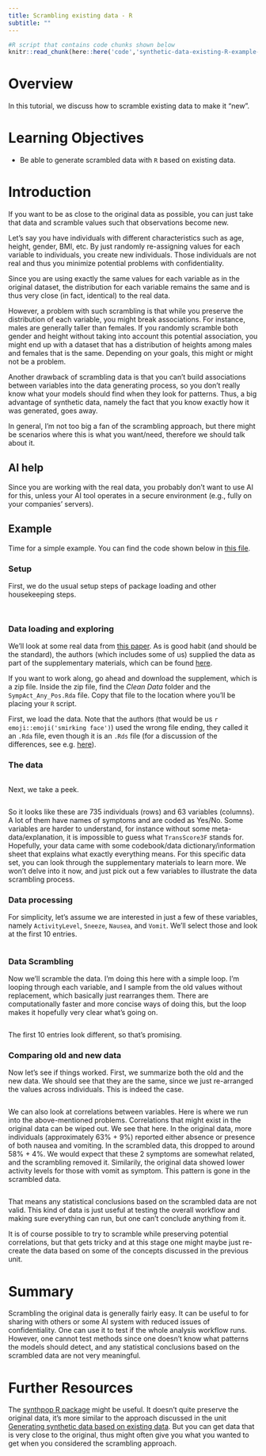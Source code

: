 ```yaml
---
title: Scrambling existing data - R
subtitle: ""
---
```




```r
#R script that contains code chunks shown below
knitr::read_chunk(here::here('code','synthetic-data-existing-R-example-code.R'))
```


# Overview
In this tutorial, we discuss how to scramble existing data to make it "new".


# Learning Objectives

* Be able to generate scrambled data with `R` based on existing data.



# Introduction

If you want to be as close to the original data as possible, you can just take that data and scramble values such that observations become new.

Let's say you have individuals with different characteristics such as age, height, gender, BMI, etc. By just randomly re-assigning values for each variable to individuals, you create new individuals. Those individuals are not real and thus you minimize potential problems with confidentiality. 

Since you are using exactly the same values for each variable as in the original dataset, the distribution for each variable remains the same and is thus very close (in fact, identical) to the real data.

However, a problem with such scrambling is that while you preserve the distribution of each variable, you might break associations. For instance, males are generally taller than females. If you randomly scramble both gender and height without taking into account this potential association, you might end up with a dataset that has a distribution of heights among males and females that is the same. Depending on your goals, this might or might not be a problem.

Another drawback of scrambling data is that you can't build associations between variables into the data generating process, so you don't really know what your models should find when they look for patterns. Thus, a big advantage of synthetic data, namely the fact that you know exactly how it was generated, goes away. 

In general, I'm not too big a fan of the scrambling approach, but there might be scenarios where this is what you want/need, therefore we should talk about it.



## AI help 

Since you are working with the real data, you probably don't want to use AI for this, unless your AI tool operates in a secure environment (e.g., fully on your companies' servers). 


## Example

Time for a simple example. You can find the code shown below in [this file](../../../code/synthetic-data-existing-R-exmaple-code.R).


### Setup

First, we do the usual setup steps of package loading and other housekeeping steps.

```r
```

```r
```

### Data loading and exploring

We'll look at some real data from [this paper](https://royalsocietypublishing.org/doi/10.1098/rspb.2020.0496). As is good habit (and should be the standard), the authors (which includes some of us) supplied the data as part of the supplementary materials, which can be found [here](https://datadryad.org/stash/dataset/doi:10.5061/dryad.51c59zw4v). 

If you want to work along, go ahead and download the supplement, which is a zip file. Inside the zip file, find the _Clean Data_ folder and the `SympAct_Any_Pos.Rda` file. Copy that file to the location where you'll be placing your `R` script. 

First, we load the data. Note that the authors (that would be us `r emoji::emoji('smirking face')`) used the wrong file ending, they called it an `.Rda` file, even though it is an `.Rds` file (for a discussion of the differences, see e.g. [here](http://www.sthda.com/english/wiki/saving-data-into-r-data-format-rds-and-rdata)).


### The data 

```r
```

Next, we take a peek.


```r
```

So it looks like these are 735 individuals (rows) and 63 variables (columns). A lot of them have names of symptoms and are coded as Yes/No. Some variables are harder to  understand, for instance without some meta-data/explanation, it is impossible to guess what `TransScore3F` stands for. Hopefully, your data came with some codebook/data dictionary/information sheet that explains what exactly everything means. For this specific data set, you can look through the supplementary materials to learn more. We won't delve into it now, and just pick out a few variables to illustrate the data scrambling process.


### Data processing

For simplicity, let's assume we are interested in just a few of these variables, namely `ActivityLevel`, `Sneeze`, `Nausea`, and `Vomit`. We'll select those and look at the first 10 entries.

```r
```


### Data Scrambling

Now we'll scramble the data. I'm doing this here with a simple loop. I'm looping through each variable, and I sample from the old values without replacement, which basically just rearranges them. There are computationally faster and more concise ways of doing this, but the loop makes it hopefully very clear what's going on.

```r
```

The first 10 entries look different, so that's promising.

### Comparing old and new data 

Now let's see if things worked. First, we summarize both the old and the new data. We should see that they are the same, since we just re-arranged the values across individuals. This is indeed the case.

```r
```


We can also look at correlations between variables. Here is where we run into the above-mentioned problems. Correlations that might exist in the original data can be wiped out. We see that here. In the original data, more individuals (approximately 63% + 9%) reported either absence or presence of both nausea and vomiting. In the scrambled data, this dropped to around 58% + 4%. We would expect that these 2 symptoms are somewhat related, and the scrambling removed it. Similarily, the original data showed lower activity levels for those with vomit as symptom. This pattern is gone in the scrambled data.

```r
```


That means any statistical conclusions based on the scrambled data are not valid. This kind of data is just useful at testing the overall workflow and making sure everything can run, but one can't conclude anything from it.

It is of course possible to try to scramble while preserving potential correlations, but that gets tricky and at this stage one might maybe just re-create the data based on some of the concepts discussed in the previous unit.

# Summary

Scrambling the original data is generally fairly easy. It can be useful to for sharing with others or some AI system with reduced issues of confidentiality. One can use it to test if the whole analysis workflow runs. However, one cannot test methods since one doesn't know what patterns the models should detect, and any statistical conclusions based on the scrambled data are not very meaningful.


# Further Resources

The [synthpop R package](https://www.synthpop.org.uk/index.html) might be useful. It doesn't quite preserve the original data, it's more similar to the approach discussed in the unit [Generating synthetic data based on existing data](../synthetic-data-new-existing-R/). But you can get data that is very close to the original, thus might often give you what you wanted to get when you considered the scrambling approach.






